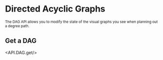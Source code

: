
# Directed Acyclic Graphs

<sub>
  The DAG API allows you to modify the state of the visual graphs you see when
  planning out a degree path.
</sub>

## Get a DAG

<API.DAG.get/>
